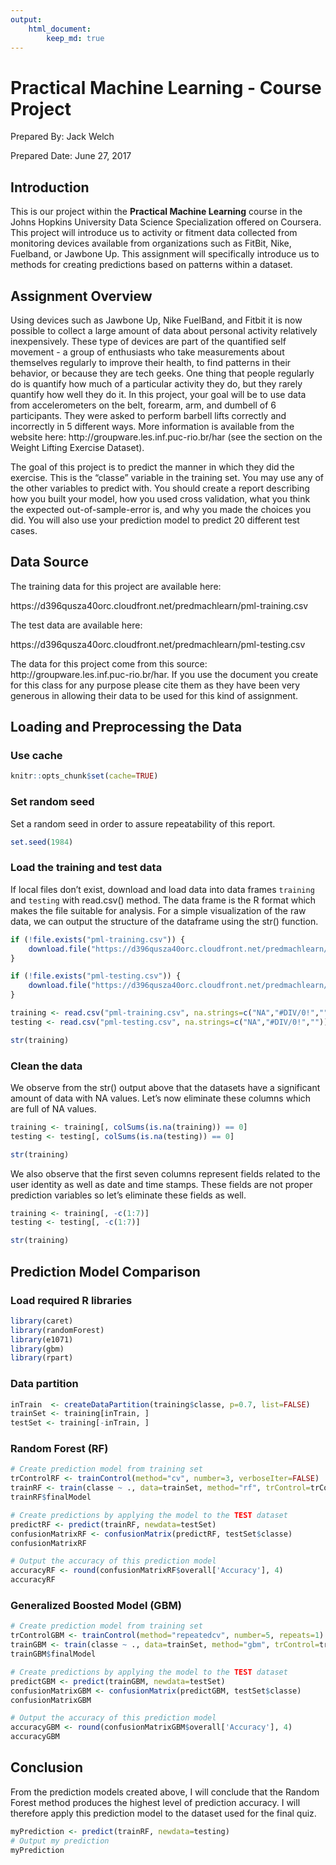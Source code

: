 ```yaml
---
output:
    html_document:
        keep_md: true
---
```


# Practical Machine Learning - Course Project

Prepared By: Jack Welch

Prepared Date: June 27, 2017


## Introduction

This is our project within the **Practical Machine Learning** course in the Johns Hopkins University Data Science Specialization offered on Coursera. This project will introduce us to activity or fitment data collected from monitoring devices available from organizations such as FitBit, Nike, Fuelband, or Jawbone Up.  This assignment will specifically introduce us to methods for creating predictions based on patterns within a dataset.  

## Assignment Overview

Using devices such as Jawbone Up, Nike FuelBand, and Fitbit it is now possible to collect a large amount of data about personal activity relatively inexpensively. These type of devices are part of the quantified self movement - a group of enthusiasts who take measurements about themselves regularly to improve their health, to find patterns in their behavior, or because they are tech geeks. One thing that people regularly do is quantify how much of a particular activity they do, but they rarely quantify how well they do it. In this project, your goal will be to use data from accelerometers on the belt, forearm, arm, and dumbell of 6 participants. They were asked to perform barbell lifts correctly and incorrectly in 5 different ways. More information is available from the website here: http://groupware.les.inf.puc-rio.br/har (see the section on the Weight Lifting Exercise Dataset). 

The goal of this project is to predict the manner in which they did the exercise. This is the "classe" variable in the training set. You may use any of the other variables to predict with. You should create a report describing how you built your model, how you used cross validation, what you think the expected out-of-sample-error is, and why you made the choices you did. You will also use your prediction model to predict 20 different test cases. 

## Data Source

The training data for this project are available here:

https://d396qusza40orc.cloudfront.net/predmachlearn/pml-training.csv

The test data are available here:

https://d396qusza40orc.cloudfront.net/predmachlearn/pml-testing.csv

The data for this project come from this source: http://groupware.les.inf.puc-rio.br/har. If you use the document you create for this class for any purpose please cite them as they have been very generous in allowing their data to be used for this kind of assignment. 

## Loading and Preprocessing the Data

### Use cache

```r
knitr::opts_chunk$set(cache=TRUE)
```

### Set random seed

Set a random seed in order to assure repeatability of this report.

```r
set.seed(1984)
```

### Load the training and test data

If local files don't exist, download and load data into data frames `training` and `testing` with read.csv() method.  The data frame is the R format which makes the file suitable for analysis.  For a simple visualization of the raw data, we can output the structure of the dataframe using the  str() function.

```r
if (!file.exists("pml-training.csv")) {
    download.file("https://d396qusza40orc.cloudfront.net/predmachlearn/pml-training.csv", destfile="pml-training.csv", method="libcurl")
}

if (!file.exists("pml-testing.csv")) {
    download.file("https://d396qusza40orc.cloudfront.net/predmachlearn/pml-testing.csv", destfile="pml-testing.csv", method="libcurl")
}

training <- read.csv("pml-training.csv", na.strings=c("NA","#DIV/0!",""))
testing <- read.csv("pml-testing.csv", na.strings=c("NA","#DIV/0!",""))

str(training)
```

### Clean the data

We observe from the str() output above that the datasets have a significant amount of data with NA values.  Let's now eliminate these columns which are full of NA values.

```r
training <- training[, colSums(is.na(training)) == 0]
testing <- testing[, colSums(is.na(testing)) == 0]

str(training)
```

We also observe that the first seven columns represent fields related to the user identity as well as date and time stamps.  These fields are not proper prediction variables so let's eliminate these fields as well.

```r
training <- training[, -c(1:7)]
testing <- testing[, -c(1:7)]

str(training)
```

## Prediction Model Comparison

### Load required R libraries

```r
library(caret)
library(randomForest)
library(e1071)
library(gbm)
library(rpart)
```

### Data partition

```r
inTrain  <- createDataPartition(training$classe, p=0.7, list=FALSE)
trainSet <- training[inTrain, ]
testSet <- training[-inTrain, ]
```

### Random Forest (RF)

```r
# Create prediction model from training set
trControlRF <- trainControl(method="cv", number=3, verboseIter=FALSE)
trainRF <- train(classe ~ ., data=trainSet, method="rf", trControl=trControlRF)
trainRF$finalModel

# Create predictions by applying the model to the TEST dataset
predictRF <- predict(trainRF, newdata=testSet)
confusionMatrixRF <- confusionMatrix(predictRF, testSet$classe)
confusionMatrixRF

# Output the accuracy of this prediction model
accuracyRF <- round(confusionMatrixRF$overall['Accuracy'], 4)
accuracyRF

```

### Generalized Boosted Model (GBM)

```r
# Create prediction model from training set
trControlGBM <- trainControl(method="repeatedcv", number=5, repeats=1)
trainGBM <- train(classe ~ ., data=trainSet, method="gbm", trControl=trControlGBM, verbose=FALSE)
trainGBM$finalModel

# Create predictions by applying the model to the TEST dataset
predictGBM <- predict(trainGBM, newdata=testSet)
confusionMatrixGBM <- confusionMatrix(predictGBM, testSet$classe)
confusionMatrixGBM

# Output the accuracy of this prediction model
accuracyGBM <- round(confusionMatrixGBM$overall['Accuracy'], 4)
accuracyGBM

```

## Conclusion

From the prediction models created above, I will conclude that the Random Forest method produces the highest level of prediction accuracy.  I will therefore apply this prediction model to the dataset used for the final quiz.

```r
myPrediction <- predict(trainRF, newdata=testing)
# Output my prediction
myPrediction

```





